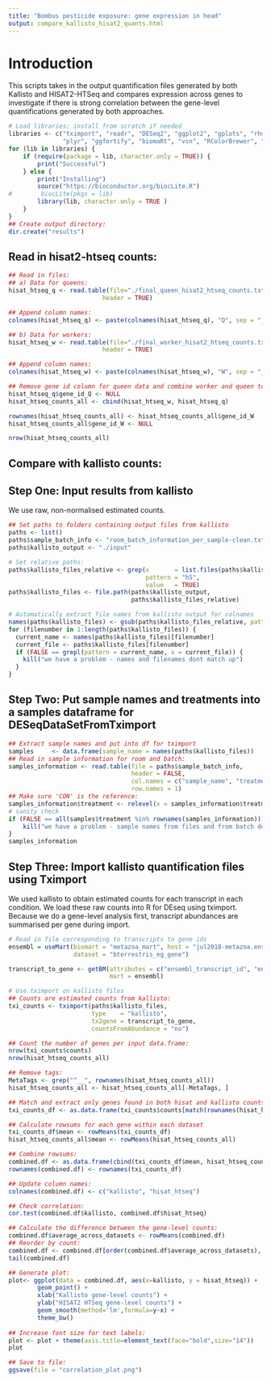 ```yaml
--- 
title: "Bombus pesticide exposure: gene expression in head"
output: compare_kallisto_hisat2_quants.html
--- 
```


# Introduction  
This scripts takes in the output quantification files generated by both Kallisto and HISAT2-HTSeq and compares expression across genes to investigate if there is strong correlation between the gene-level quantifications generated by both approaches.  

```r
# Load libraries; install from scratch if needed
libraries <- c("tximport", "readr", "DESeq2", "ggplot2", "gplots", "rhdf5",
               "plyr", "ggfortify", "biomaRt", "vsn", "RColorBrewer", "ReportingTools")
for (lib in libraries) {
    if (require(package = lib, character.only = TRUE)) {
        print("Successful")
    } else {
        print("Installing")
        source("https://bioconductor.org/biocLite.R")
#        biocLite(pkgs = lib)
        library(lib, character.only = TRUE )
    }
}
## Create output directory:
dir.create("results")
```

## Read in hisat2-htseq counts:

```r
## Read in files:
## a) Data for queens:
hisat_htseq_q <- read.table(file="./final_queen_hisat2_htseq_counts.txt",
                          header = TRUE)

## Append column names:
colnames(hisat_htseq_q) <- paste(colnames(hisat_htseq_q), "Q", sep = "_")

## b) Data for workers:
hisat_htseq_w <- read.table(file="./final_worker_hisat2_htseq_counts.txt",
                          header = TRUE)

## Append column names:
colnames(hisat_htseq_w) <- paste(colnames(hisat_htseq_w), "W", sep = "_")

## Remove gene id column for queen data and combine worker and queen to make a combined dataframe:
hisat_htseq_q$gene_id_Q <- NULL
hisat_htseq_counts_all <- cbind(hisat_htseq_w, hisat_htseq_q)

rownames(hisat_htseq_counts_all) <- hisat_htseq_counts_all$gene_id_W
hisat_htseq_counts_all$gene_id_W <- NULL

nrow(hisat_htseq_counts_all)
```

## Compare with kallisto counts:
## Step One: Input results from kallisto

We use raw, non-normalised estimated counts.

```r
## Set paths to folders containing output files from kallisto
paths <- list()
paths$sample_batch_info <- "room_batch_information_per_sample-clean.txt"
paths$kallisto_output <- "./input"

# Set relative paths:
paths$kallisto_files_relative <- grep(x       = list.files(paths$kallisto_output, recursive = TRUE),
                                      pattern = "h5", 
                                      value   = TRUE)
paths$kallisto_files <- file.path(paths$kallisto_output,
                                  paths$kallisto_files_relative)

# Automatically extract file names from kallisto output for colnames
names(paths$kallisto_files) <- gsub(paths$kallisto_files_relative, pattern="/.*", replacement="") 
for (filenumber in 1:length(paths$kallisto_files)) {
  current_name <- names(paths$kallisto_files)[filenumber]
  current_file <- paths$kallisto_files[filenumber]
  if (FALSE == grepl(pattern = current_name, x = current_file)) {
    kill("we have a problem - names and filenames dont match up")
  }
}
```

## Step Two: Put sample names and treatments into a samples dataframe for DESeqDataSetFromTximport

```r
## Extract sample names and put into df for tximport
samples     <- data.frame(sample_name = names(paths$kallisto_files))
## Read in sample information for room and batch:
samples_information <- read.table(file = paths$sample_batch_info,
                                  header = FALSE, 
                                  col.names = c("sample_name", "treatment", "room", "batch"),
                                  row.names = 1)
## Make sure 'CON' is the reference:
samples_information$treatment <- relevel(x = samples_information$treatment, ref = "CON") 
# sanity check
if (FALSE == all(samples$treatment %in% rownames(samples_information))) {
    kill("we have a problem - sample names from files and from batch descriptor file  dont match up")
}
samples_information
```

## Step Three: Import kallisto quantification files using Tximport

We used kallisto to obtain estimated counts for each transcript in each condition. 
We load these raw counts into R for DEseq using tximport. 
Because we do a gene-level analysis first, transcript abundances are summarised per gene during import.

```r
# Read in file corresponding to transcripts to gene ids
ensembl = useMart(biomart = "metazoa_mart", host = "jul2018-metazoa.ensembl.org",
                  dataset = "bterrestris_eg_gene")

transcript_to_gene <- getBM(attributes = c("ensembl_transcript_id", "ensembl_gene_id"), 
                            mart = ensembl)

# Use tximport on kallisto files 
## Counts are estimated counts from kallisto:
txi_counts <- tximport(paths$kallisto_files, 
                       type    = "kallisto", 
                       tx2gene = transcript_to_gene,
                       countsFromAbundance = "no")

## Count the number of genes per input data.frame:
nrow(txi_counts$counts)
nrow(hisat_htseq_counts_all)

## Remove tags:
MetaTags <- grep("^__", rownames(hisat_htseq_counts_all))
hisat_htseq_counts_all <- hisat_htseq_counts_all[-MetaTags, ]

## Match and extract only genes found in both hisat and kallisto counts:
txi_counts_df <- as.data.frame(txi_counts$counts[match(rownames(hisat_htseq_counts_all), rownames(txi_counts$counts)), ])

## Calculate rowsums for each gene within each dataset
txi_counts_df$mean <- rowMeans(txi_counts_df)
hisat_htseq_counts_all$mean <- rowMeans(hisat_htseq_counts_all)

## Combine rowsums:
combined.df <- as.data.frame(cbind(txi_counts_df$mean, hisat_htseq_counts_all$mean))
rownames(combined.df) <- rownames(txi_counts_df)

## Update column names:
colnames(combined.df) <- c("kallisto", "hisat_htseq")

## Check correlation:
cor.test(combined.df$kallisto, combined.df$hisat_htseq)

## Calculate the difference between the gene-level counts:
combined.df$average_across_datasets <- rowMeans(combined.df)
## Reorder by count:
combined.df <- combined.df[order(combined.df$average_across_datasets), ]
tail(combined.df)

## Generate plot:
plot<- ggplot(data = combined.df, aes(x=kallisto, y = hisat_htseq)) +
        geom_point() +
        xlab("Kallisto gene-level counts") +
        ylab("HISAT2 HTSeq gene-level counts") +
        geom_smooth(method='lm',formula=y~x) +
        theme_bw()
        
## Increase font size for text labels:
plot <- plot + theme(axis.title=element_text(face="bold",size="14"))
plot

## Save to file:
ggsave(file = "correlation_plot.png")
```
